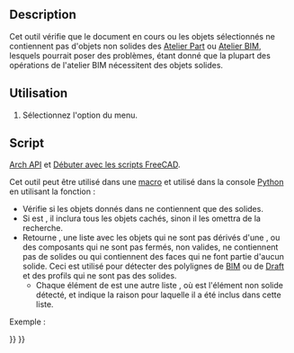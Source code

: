 <languages/>

{{Docnav/fr
|[[Arch_MergeWalls/fr|Fusionner des murs]]
|[[Arch_ToggleIfcBrepFlag/fr|Basculer en B-rep IFC]]
|[[BIM_Workbench/fr|Atelier BIM]]
|IconL=Arch_MergeWalls.svg
|IconR=Arch_ToggleIfcBrepFlag.svg
|IconC=Workbench_BIM.svg
}}

{{GuiCommand/fr
|Name=Arch Check
|Name/fr=Arch Vérifier
|MenuLocation=Utilitaires → Vérifier
|Workbenches=[[BIM_Workbench/fr|BIM]]
|SeeAlso=[[Arch_CloseHoles/fr|Arch Boucher des trous]]
}}

==Description==

Cet outil vérifie que le document en cours ou les objets sélectionnés ne contiennent pas d'objets non solides des [[Part_Workbench/fr|Atelier Part]] ou [[BIM_Workbench/fr|Atelier BIM]], lesquels pourrait poser des problèmes, étant donné que la plupart des opérations de l'atelier BIM nécessitent des objets solides.

<span id="Usage"></span>
==Utilisation==

# Sélectionnez l'option {{MenuCommand|Utilitaires  → [[Image:Arch_Check.svg|16px]] Vérifier}} du menu.

<span id="Scripting"></span>
==Script==

{{Emphasis|Voir aussi :}} [[Arch_API/fr|Arch API]] et [[FreeCAD_Scripting_Basics/fr|Débuter avec les scripts FreeCAD]].

Cet outil peut être utilisé dans une [[Macros/fr|macro]] et utilisé dans la console [[Python/fr|Python]] en utilisant la fonction :
{{Code|code=
list_bad = check(objectslist, includehidden=False)
}}

* Vérifie si les objets donnés dans {{incode|objectslist}} ne contiennent que des solides.
* Si {{incode|includehidden}} est {{incode|True}}, il inclura tous les objets cachés, sinon il les omettra de la recherche.
* Retourne {{incode|list_bad}}, une liste avec les objets qui ne sont pas dérivés d'une {{incode|Part::Feature}}, ou des composants qui ne sont pas fermés, non valides, ne contiennent pas de solides ou qui contiennent des faces qui ne font partie d'aucun solide. Ceci est utilisé pour détecter des polylignes de [[BIM_Workbench/fr|BIM]] ou de [[Draft_Workbench/fr|Draft]] et des profils qui ne sont pas des solides.
** Chaque élément de {{incode|list_bad}} est une autre liste {{incode|[object, message]}}, où {{incode|object}} est l'élément non solide détecté, et {{incode|message}} indique la raison pour laquelle il a été inclus dans cette liste.

Exemple :

{{Code|code=
import FreeCAD, Draft, Arch

p1 = FreeCAD.Vector(0, 0, 0)
p2 = FreeCAD.Vector(2000, 0, 0)
baseline = Draft.makeLine(p1, p2)
Wall1 = Arch.makeWall(baseline, length=None, width=150, height=2000)
FreeCAD.ActiveDocument.recompute()

Wall2 = Arch.makeWall(None, length=2000, width=200, height=1000)
FreeCAD.ActiveDocument.recompute()

Circle = Draft.makeCircle(450)
Wire = Draft.makeWire([FreeCAD.Vector(1000, 0, 0), FreeCAD.Vector(1500, 1000, 0), FreeCAD.Vector(2500, -1000, 0)])

list_bad = Arch.check([Wall1, Wall2, Circle, Wire], includehidden=True)
print(list_bad)
}}


{{Docnav/fr
|[[Arch_MergeWalls/fr|Fusionner des murs]]
|[[Arch_ToggleIfcBrepFlag/fr|Basculer en B-rep IFC]]
|[[BIM_Workbench/fr|Atelier BIM]]
|IconL=Arch_MergeWalls.svg
|IconR=Arch_ToggleIfcBrepFlag.svg
|IconC=Workbench_BIM.svg
}}

{{BIM_Tools_navi{{#translation:}}}}
{{Userdocnavi{{#translation:}}}}